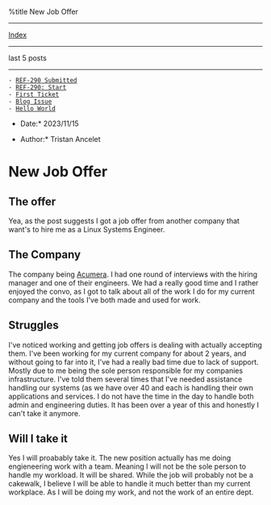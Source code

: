 %title New Job Offer


---------------------------
[[index.wiki|Index]]
---------------------------

last 5 posts
---------------------------

 - [[1699558725-ref-290-submitted.wiki|REF-290 Submitted]]
 - [[1699375988-ref-209-start.wiki|REF-290: Start]]
 - [[1698642000-first-ticket.wiki|First Ticket]]
 - [[1693890000-blog-issue.wiki|Blog Issue]]
 - [[1693630800-hello-world.wiki|Hello World]]

*Date:* 2023/11/15

*Author:* Tristan Ancelet

= New Job Offer =
== The offer ==
Yea, as the post suggests I got a job offer from another company that want's to hire me as a Linux Systems Engineer.

== The Company ==
The company being [[https://www.acumera.com/|Acumera]]. I had one round of interviews with the hiring manager and one of their engineers. We had a really good time and I rather enjoyed the convo, as I got to talk about all of the work I do for my current company and the tools I've both made and used for work. 

== Struggles ==
I've noticed working and getting job offers is dealing with actually accepting them. I've been working for my current company for about 2 years, and without going to far into it, I've had a really bad time due to lack of support. Mostly due to me being the sole person responsible for my companies infrastructure. I've told them several times that I've needed assistance handling our systems (as we have over 40 and each is handling their own applications and services. I do not have the time in the day to handle both admin and engineering duties. It has been over a year of this and honestly I can't take it anymore.

== Will I take it ==
Yes I will proabably take it. The new position actually has me doing engieneering work with a team. Meaning I will not be the sole person to handle my workload. It will be shared. While the job will probably not be a cakewalk, I believe I will be able to handle it much better than my current workplace. As I will be doing my work, and not the work of an entire dept.
